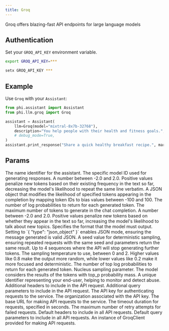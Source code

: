 ```yaml
---
title: Groq
---
```


Groq offers blazing-fast API endpoints for large language models

## Authentication

Set your `GROQ_API_KEY` environment variable.

<CodeGroup>

```bash Mac
export GROQ_API_KEY=***
```

```bash Windows
setx GROQ_API_KEY ***
```

</CodeGroup>

## Example

Use `Groq` with your `Assistant`:

<CodeGroup>

```python assistant.py
from phi.assistant import Assistant
from phi.llm.groq import Groq

assistant = Assistant(
    llm=Groq(model="mixtral-8x7b-32768"),
    description="You help people with their health and fitness goals.",
    # debug_mode=True,
)
assistant.print_response("Share a quick healthy breakfast recipe.", markdown=True)
```

</CodeGroup>

## Params

<ResponseField name="name" type="str" default="Groq">
  The name identifier for the assistant.
</ResponseField>
<ResponseField name="model" type="str" default="mixtral-8x7b-32768">
  The specific model ID used for generating responses.
</ResponseField>
<ResponseField name="frequency_penalty" type="float">
  A number between -2.0 and 2.0. Positive values penalize new tokens based on their existing frequency in the text so far, decreasing the model's likelihood to repeat the same line verbatim.
</ResponseField>
<ResponseField name="logit_bias" type="Any">
  A JSON object that modifies the likelihood of specified tokens appearing in the completion by mapping token IDs to bias values between -100 and 100.
</ResponseField>
<ResponseField name="logprobs" type="int">
  The number of log probabilities to return for each generated token.
</ResponseField>
<ResponseField name="max_tokens" type="int">
  The maximum number of tokens to generate in the chat completion.
</ResponseField>
<ResponseField name="presence_penalty" type="float">
  A number between -2.0 and 2.0. Positive values penalize new tokens based on whether they appear in the text so far, increasing the model's likelihood to talk about new topics.
</ResponseField>
<ResponseField name="response_format" type="Dict[str, Any]">
  Specifies the format that the model must output. Setting to `{ "type": "json_object" }` enables JSON mode, ensuring the message generated is valid JSON.
</ResponseField>
<ResponseField name="seed" type="int">
  A seed value for deterministic sampling, ensuring repeated requests with the same seed and parameters return the same result.
</ResponseField>
<ResponseField name="stop" type="Union[str, List[str]]">
  Up to 4 sequences where the API will stop generating further tokens.
</ResponseField>
<ResponseField name="temperature" type="float">
  The sampling temperature to use, between 0 and 2. Higher values like 0.8 make the output more random, while lower values like 0.2 make it more focused and deterministic.
</ResponseField>
<ResponseField name="top_logprobs" type="int">
  The number of top log probabilities to return for each generated token.
</ResponseField>
<ResponseField name="top_p" type="float">
  Nucleus sampling parameter. The model considers the results of the tokens with top_p probability mass.
</ResponseField>
<ResponseField name="user" type="str">
  A unique identifier representing your end-user, helping to monitor and detect abuse.
</ResponseField>
<ResponseField name="extra_headers" type="Any">
  Additional headers to include in the API request.
</ResponseField>
<ResponseField name="extra_query" type="Any">
  Additional query parameters to include in the API request.
</ResponseField>
<ResponseField name="api_key" type="str">
  The API key for authenticating requests to the service.
</ResponseField>
<ResponseField name="organization" type="str">
  The organization associated with the API key.
</ResponseField>
<ResponseField name="base_url" type="str">
  The base URL for making API requests to the service.
</ResponseField>
<ResponseField name="timeout" type="float">
  The timeout duration for requests, specified in seconds.
</ResponseField>
<ResponseField name="max_retries" type="int">
  The maximum number of retry attempts for failed requests.
</ResponseField>
<ResponseField name="default_headers" type="Any">
  Default headers to include in all API requests.
</ResponseField>
<ResponseField name="default_query" type="Any">
  Default query parameters to include in all API requests.
</ResponseField>
<ResponseField name="groq_client" type="GroqClient">
  An instance of GroqClient provided for making API requests.
</ResponseField>
